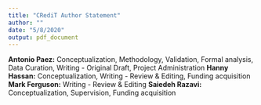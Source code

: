 ```yaml
---
title: "CRediT Author Statement"
author: ""
date: "5/8/2020"
output: pdf_document
---
```


**Antonio Paez:** Conceptualization, Methodology, Validation, Formal analysis, Data Curation, Writing - Original Draft, Project Administration **Hanny Hassan:** Conceptualization, Writing - Review & Editing, Funding acquisition **Mark Ferguson:** Writing - Review & Editing **Saiedeh Razavi:** Conceptualization, Supervision, Funding acquisition